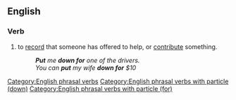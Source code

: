 ==English==

===Verb===
{{head|en|verb}}

# {{lb|en|idiomatic}} to [[record]] that someone has offered to help, or [[contribute]] something.
#: '''''Put''' me '''down for''' one of the drivers.''
#: ''You can '''put''' my wife '''down for''' $10''

[[Category:English phrasal verbs]]
[[Category:English phrasal verbs with particle (down)]]
[[Category:English phrasal verbs with particle (for)]]